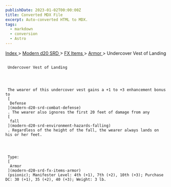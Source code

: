 ```yaml
---
publishDate: 2023-01-02T00:00:00Z
title: Converted MDX File
excerpt: Auto-converted HTML to MDX.
tags:
  - markdown
  - conversion
  - Astro
---
```


[
Index
](-index) >
[
Modern d20 SRD
](modern-d20-srd-index) >
[
FX Items
](modern-d20-srd-fx-items-index) >
[
Armor
](modern-d20-srd-fx-items-armor) > Undercover Vest of Landing

##

     Undercover Vest of Landing




     The wearer of this undercover vest gains a +1 to +3 enhancement bonus to
     [
      Defense
     ](modern-d20-srd-combat-defense)
     . The wearer also ignores the first 20 feet of damage from any
     [
      fall
     ](modern-d20-srd-environment-hazards-falling)
     . Regardless of the height of the fall, the wearer always lands on his or her feet.




     Type:
     [
      Armor
     ](modern-d20-srd-fx-items-armor)
     (psionic); Manifester Level: 4th (+1), 7th (+2), 10th (+3); Purchase DC: 30 (+1), 35 (+2), 40 (+3); Weight: 3 lb.
